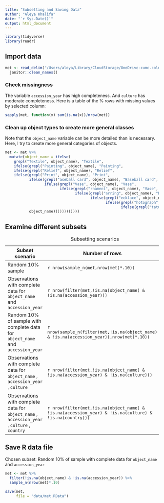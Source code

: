 ```yaml
---
title: "Subsetting and Saving Data"
author: "Aleya Khalifa"
date: "`r Sys.Date()`"
output: html_document
---
```


```r
library(tidyverse)
library(readr)
```

## Import data

```r
met <- read_delim("/Users/aleya/Library/CloudStorage/OneDrive-cumc.columbia.edu/Coursework/Data Science I/data/MetObjects.txt") %>%  
  janitor::clean_names()
```


### Check missingness

The variable `accession_year` has high completeness. And `culture` has moderate completeness. Here is a table of the % rows with missing values by selected column:

```r
sapply(met, function(x) sum(is.na(x))/nrow(met))
```


### Clean up object types to create more general classes

Note that the `object_name` variable can be more detailed than is necessary. Here, I try to create more general categories of objects.

```r
met <- met %>%
  mutate(object_name = ifelse(
    grepl("Textile", object_name), "Textile",
    ifelse(grepl("Painting", object_name), "Painting",
    ifelse(grepl("Relief", object_name), "Relief",
    ifelse(grepl("Print", object_name), "Print", 
           ifelse(grepl("aseball card", object_name), "Baseball card", 
                  ifelse(grepl("Vase", object_name), "Vase", 
                         ifelse(grepl("rnament", object_name), "Vase", 
                                ifelse(grepl("arring", object_name), "Earring", 
                                       ifelse(grepl("ecklace", object_name), "Necklace", 
                                              ifelse(grepl("hotograph", object_name), "Photograph", 
                                                     ifelse(grepl("tatue", object_name), "Statue", 
           object_name))))))))))))
```

## Examine different subsets

| Subset scenario                                                                              | Number of rows                                                                                         | Notes                                  |
|---------------------------------------|-----------------|------------------|
| Random 10% sample                                                                            | `r nrow(sample_n(met,nrow(met)*.10))`                                                                  |                                        |
| Observations with complete data for `object_name` and `accession_year`                       | `r nrow(filter(met,!is.na(object_name) & !is.na(accession_year)))`                                     |                                        |
| Random 10% of sample with complete data for `object_name` and `accession_year`               | `r nrow(sample_n(filter(met,!is.na(object_name) & !is.na(accession_year)),nrow(met)*.10))`             | Might be best                          |
| Observations with complete data for `object_name` , `accession_year` , `culture`             | `r nrow(filter(met,!is.na(object_name) & !is.na(accession_year) & !is.na(culture)))`                   | Different picture of objects over time |
| Observations with complete data for `object_name` , `accession_year` , `culture` , `country` | `r nrow(filter(met,!is.na(object_name) & !is.na(accession_year) & !is.na(culture) & !is.na(country)))` | Different picture of objects over time |

: Subsetting scenarios

## Save R data file

Chosen subset: Random 10% of sample with complete data for `object_name` and `accession_year` 

```r
met <- met %>%
  filter(!is.na(object_name) & !is.na(accession_year)) %>%
  sample_n(nrow(met)*.10)
  
save(met, 
     file = "data/met.RData")
```
